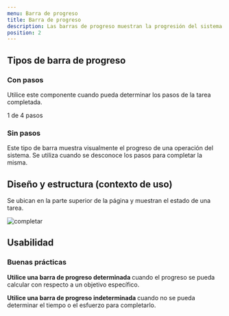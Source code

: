 ```yaml
---
menu: Barra de progreso
title: Barra de progreso
description: Las barras de progreso muestran la progresión del sistema sobre el estado de una operación. Pueden representar un progreso determinado o indeterminado.
position: 2
---
```


## Tipos de barra de progreso

### Con pasos

Utilice este componente cuando pueda determinar los pasos de la tarea completada.

<div class="content-2">
  <div class="progression-container">
    <p class="steps">1 de 4 pasos</p>
    <div class="progress">
      <div
        class="progress-bar bg-info"
        role="progressbar"
        aria-valuenow="0"
        aria-valuemin="0"
        aria-valuemax="80"
        style="width: 25%;"
      ></div>
    </div>
  </div>
</div>

### Sin pasos

Este tipo de barra muestra visualmente el progreso de una operación del sistema. Se utiliza cuando se desconoce los pasos para completar la misma.

<div class="content-2">
  <div class="progression-container">
    <div class="progress">
      <div
        class="progress-bar bg-info"
        role="progressbar"
        aria-valuenow="0"
        aria-valuemin="0"
        aria-valuemax="80"
        style="width: 25%;"
      ></div>
    </div>
  </div>
</div>

## Diseño y estructura (contexto de uso)

Se ubican en la parte superior de la página y muestran el estado de una tarea.

![completar](/componentes/barradeprogreso/barra-progreso.svg)


## Usabilidad

### Buenas prácticas

<div class="d-flex flex-row justify-content-start">
  <i class='bx bx-sm bxs-check-circle' style='color:#26874a'></i>
  <p class="pl-2">
    <strong>Utilice una barra de progreso determinada </strong> 
    cuando el progreso se pueda calcular con respecto a un objetivo específico.
  </p>
</div>

<div class="d-flex flex-row justify-content-start">
  <i class='bx bx-sm bxs-check-circle' style='color:#26874a'></i>
  <p class="pl-2">
    <strong>Utilice una barra de progreso indeterminada </strong> 
    cuando no se pueda determinar el tiempo o el esfuerzo para completarlo.
  </p>
</div>

